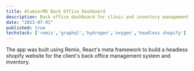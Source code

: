 ```yaml
---
title: AlumierMD Back Office Dashboard
description: Back office dashboard for clinic and inventory management.
date: "2023-07-01"
published: true
techstack: ['remix','graphql','hydrogen','oxygen','headless shopify']
---
```

The app was built using Remix, React's meta framework to build a headless shopify website for the client's back office management system and inventory. 
